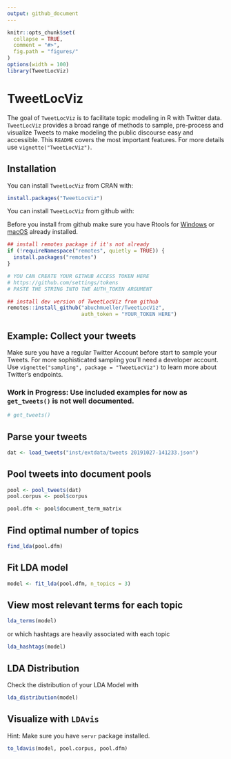 ```yaml
---
output: github_document
---
```


```r
knitr::opts_chunk$set(
  collapse = TRUE,
  comment = "#>",
  fig.path = "figures/"
)
options(width = 100)
library(TweetLocViz)
```

# TweetLocViz

The goal of `TweetLocViz` is to facilitate topic modeling in R with Twitter data. `TweetLocViz` provides a broad range of methods to sample, pre-process and visualize Tweets to make modeling the public discourse easy and accessible. This `README` covers the most important features. For more details use `vignette("TweetLocViz")`.

## Installation

You can install `TweetLocViz` from CRAN with:

```r
install.packages("TweetLocViz")
```

You can install `TweetLocViz` from github with:

Before you install from github make sure you have Rtools for [Windows](https://cran.r-project.org/bin/windows/Rtools/ "Rtools for Windows (CRAN)") or [macOS](https://thecoatlessprofessor.com/programming/cpp/r-compiler-tools-for-rcpp-on-macos/ "Rtools for macOS") already installed.

```r
## install remotes package if it's not already
if (!requireNamespace("remotes", quietly = TRUE)) {
  install.packages("remotes")
}

# YOU CAN CREATE YOUR GITHUB ACCESS TOKEN HERE
# https://github.com/settings/tokens
# PASTE THE STRING INTO THE AUTH_TOKEN ARGUMENT 

## install dev version of TweetLocViz from github
remotes::install_github("abuchmueller/TweetLocViz",
                        auth_token = "YOUR_TOKEN HERE")
```

## Example: Collect your tweets

Make sure you have a regular Twitter Account before start to sample your Tweets. For more sophisticated sampling you'll need a developer account. Use `vignette("sampling", package = "TweetLocViz")` to learn more about Twitter's endpoints.

### Work in Progress: Use included examples for now as `get_tweets()` is not well documented.

```r
# get_tweets()
```

## Parse your tweets

```r
dat <- load_tweets("inst/extdata/tweets 20191027-141233.json")
```

## Pool tweets into document pools

```r
pool <- pool_tweets(dat)
pool.corpus <- pool$corpus
```

```r
pool.dfm <- pool$document_term_matrix
```

## Find optimal number of topics

```r
find_lda(pool.dfm)
```

## Fit LDA model

```r
model <- fit_lda(pool.dfm, n_topics = 3)
```

## View most relevant terms for each topic

```r
lda_terms(model)
```

or which hashtags are heavily associated with each topic

```r
lda_hashtags(model)
```

## LDA Distribution

Check the distribution of your LDA Model with

```r
lda_distribution(model)
```

## Visualize with `LDAvis`

Hint: Make sure you have `servr` package installed.

```r
to_ldavis(model, pool.corpus, pool.dfm)
```
